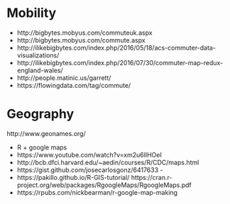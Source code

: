 
# Mobility

- http://bigbytes.mobyus.com/commuteuk.aspx 
- http://bigbytes.mobyus.com/commute.aspx 
- http://ilikebigbytes.com/index.php/2016/05/18/acs-commuter-data-visualizations/ 
- http://ilikebigbytes.com/index.php/2016/07/30/commuter-map-redux-england-wales/
- http://people.matinic.us/garrett/
- https://flowingdata.com/tag/commute/


# Geography

http://www.geonames.org/

- R + google maps
- https://www.youtube.com/watch?v=xm2u6IlHOeI 
- http://bcb.dfci.harvard.edu/~aedin/courses/R/CDC/maps.html 
- https://gist.github.com/josecarlosgonz/6417633 -
- https://pakillo.github.io/R-GIS-tutorial/ https://cran.r-project.org/web/packages/RgoogleMaps/RgoogleMaps.pdf 
- https://rpubs.com/nickbearman/r-google-map-making
